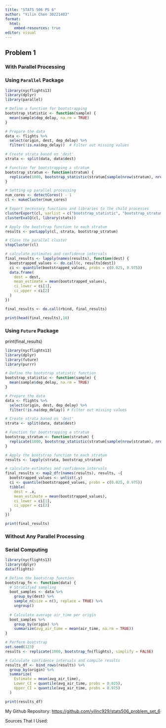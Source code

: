 ```yaml
---
title: "STATS 506 PS 6"
author: "Yilin Chen 30221403"
format:
  html:
    embed-resources: true
editor: visual
---
```


## Problem 1

### **With Parallel Processing**

### Using `Parallel` Package

```r
library(nycflights13)
library(dplyr)
library(parallel)

# Define a function for bootstrapping
bootstrap_statistic <- function(sample) {
  mean(sample$dep_delay, na.rm = TRUE)
}

# Prepare the data
data <- flights %>% 
  select(origin, dest, dep_delay) %>% 
  filter(!is.na(dep_delay))  # Filter out missing values

# Create strata based on 'dest'
strata <- split(data, data$dest)

# Function for bootstrapping a stratum
bootstrap_stratum <- function(stratum) {
  replicate(1000, bootstrap_statistic(stratum[sample(nrow(stratum), nrow(stratum), replace = TRUE), ]))
}

# Setting up parallel processing
num_cores <- detectCores() - 1
cl <- makeCluster(num_cores)

# Export necessary functions and libraries to the child processes
clusterExport(cl, varlist = c("bootstrap_statistic", "bootstrap_stratum"))
clusterEvalQ(cl, library(stats))

# Apply the bootstrap function to each stratum
results <- parLapply(cl, strata, bootstrap_stratum)

# Close the parallel cluster
stopCluster(cl)

# calculate estimates and confidence intervals
final_results <- lapply(names(results), function(dest) {
  bootstrapped_values <- do.call(c, results[dest])
  ci <- quantile(bootstrapped_values, probs = c(0.025, 0.975))
  data.frame(
    dest = dest,
    mean_estimate = mean(bootstrapped_values),
    ci_lower = ci[1],
    ci_upper = ci[2]
  )
})

final_results <- do.call(rbind, final_results)

```

```r
print(head(final_results),10)
```

### Using `Future` Package

print(final_results)

```r
library(nycflights13)
library(dplyr)
library(future)
library(purrr) 

# Define the bootstrap statistic function
bootstrap_statistic <- function(sample) {
  mean(sample$dep_delay, na.rm = TRUE)
}

# Prepare the data
data <- flights %>%
  select(origin, dest, dep_delay) %>%
  filter(!is.na(dep_delay)) # Filter out missing values

# Create strata based on 'dest'
strata <- split(data, data$dest)

# Function for bootstrapping a stratum
bootstrap_stratum <- function(stratum) {
  replicate(1000, bootstrap_statistic(stratum[sample(nrow(stratum), nrow(stratum), replace = TRUE), ]))
}

# Apply the bootstrap function to each stratum
results <- lapply(strata, bootstrap_stratum)

# calculate estimates and confidence intervals
final_results <- map2_dfr(names(results), results, ~{
  bootstrapped_values <- unlist(.y)
  ci <- quantile(bootstrapped_values, probs = c(0.025, 0.975))
  tibble(
    dest = .x,
    mean_estimate = mean(bootstrapped_values),
    ci_lower = ci[1],
    ci_upper = ci[2]
  )
})

```

```r
print(final_results)
```

### **Without Any Parallel Processing**

### Serial Computing

```r
library(nycflights13)
library(dplyr)
data(flights)

# Define the bootstrap function
bootstrap_fn <- function(data) {
  # Stratified sampling
  boot_samples <- data %>%
    group_by(dest) %>%
    sample_n(size = n(), replace = TRUE) %>%
    ungroup()
  
  # Calculate average air_time per origin
  boot_samples %>%
    group_by(origin) %>%
    summarize(avg_air_time = mean(air_time, na.rm = TRUE))
}

# Perform bootstrap
set.seed(123)
results <- replicate(1000, bootstrap_fn(flights), simplify = FALSE)

# Calculate confidence intervals and compile results
results_df <- bind_rows(results) %>%
  group_by(origin) %>%
  summarize(
    Estimate = mean(avg_air_time),
    Lower_CI = quantile(avg_air_time, probs = 0.025),
    Upper_CI = quantile(avg_air_time, probs = 0.975)
  )
```

```r
print(results_df)
```

My Github Repository: <https://github.com/yilinc929/stats506_problem_set_6>

Sources That I Used:
